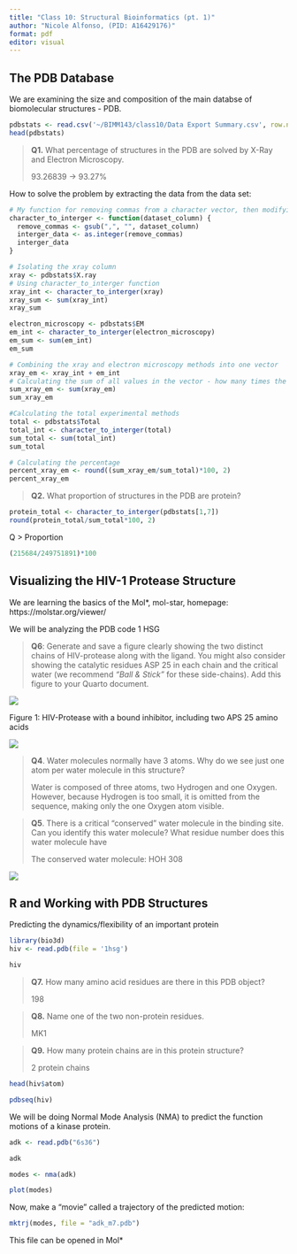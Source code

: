```yaml
---
title: "Class 10: Structural Bioinformatics (pt. 1)"
author: "Nicole Alfonso, (PID: A16429176)"
format: pdf
editor: visual
---
```


## The PDB Database

We are examining the size and composition of the main databse of biomolecular structures - PDB. \

```r
pdbstats <- read.csv('~/BIMM143/class10/Data Export Summary.csv', row.names = 1)
head(pdbstats)
```

> **Q1.** What percentage of structures in the PDB are solved by X-Ray and Electron Microscopy.
>
> 93.26839 -\> 93.27%

How to solve the problem by extracting the data from the data set:

```r
# My function for removing commas from a character vector, then modifying the character vector to an interger vector
character_to_interger <- function(dataset_column) {
  remove_commas <- gsub(",", "", dataset_column)
  interger_data <- as.integer(remove_commas)
  interger_data
}
```

```r
# Isolating the xray column 
xray <- pdbstats$X.ray
# Using character_to_interger function 
xray_int <- character_to_interger(xray)
xray_sum <- sum(xray_int)
xray_sum
```

```r
electron_microscopy <- pdbstats$EM
em_int <- character_to_interger(electron_microscopy)
em_sum <- sum(em_int)
em_sum
```

```r
# Combining the xray and electron microscopy methods into one vector 
xray_em <- xray_int + em_int
# Calculating the sum of all values in the vector - how many times the xray and em methods were used 
sum_xray_em <- sum(xray_em)
sum_xray_em
```

```r
#Calculating the total experimental methods 
total <- pdbstats$Total
total_int <- character_to_interger(total)
sum_total <- sum(total_int)
sum_total
```

```r
# Calculating the percentage
percent_xray_em <- round((sum_xray_em/sum_total)*100, 2)
percent_xray_em
```

> **Q2.** What proportion of structures in the PDB are protein?

```r
protein_total <- character_to_interger(pdbstats[1,7])
round(protein_total/sum_total*100, 2)
```

Q \> Proportion

```r
(215684/249751891)*100
```

## Visualizing the HIV-1 Protease Structure 

We are learning the basics of the Mol\*, mol-star, homepage: https://molstar.org/viewer/

We will be analyzing the PDB code 1 HSG

> **Q6**: Generate and save a figure clearly showing the two distinct chains of HIV-protease along with the ligand. You might also consider showing the catalytic residues ASP 25 in each chain and the critical water (we recommend *“Ball & Stick”* for these side-chains). Add this figure to your Quarto document.

![](images/Screenshot 2024-02-12 at 12.23.01 AM.png)

Figure 1: HIV-Protease with a bound inhibitor, including two APS 25 amino acids

![](images/Screenshot 2024-02-12 at 12.23.13 AM.png)

> **Q4**. Water molecules normally have 3 atoms. Why do we see just one atom per water molecule in this structure?
>
> Water is composed of three atoms, two Hydrogen and one Oxygen. However, because Hydrogen is too small, it is omitted from the sequence, making only the one Oxygen atom visible.

> **Q5**. There is a critical “conserved” water molecule in the binding site. Can you identify this water molecule? What residue number does this water molecule have
>
> The conserved water molecule: HOH 308

![](images/Screenshot 2024-02-12 at 12.23.24 AM.png)

## R and Working with PDB Structures 

Predicting the dynamics/flexibility of an important protein

```r
library(bio3d)
hiv <- read.pdb(file = '1hsg')
```

```r
hiv
```

> **Q7.** How many amino acid residues are there in this PDB object?
>
> 198

> **Q8.** Name one of the two non-protein residues.
>
> MK1

> **Q9.** How many protein chains are in this protein structure?
>
> 2 protein chains

```r
head(hiv$atom)
```

```r
pdbseq(hiv)
```

We will be doing Normal Mode Analysis (NMA) to predict the function motions of a kinase protein.

```r
adk <- read.pdb("6s36")
```

```r
adk
```

```r
modes <- nma(adk)
```

```r
plot(modes)
```

Now, make a "movie" called a trajectory of the predicted motion:

```r
mktrj(modes, file = "adk_m7.pdb")
```

This file can be opened in Mol\*
